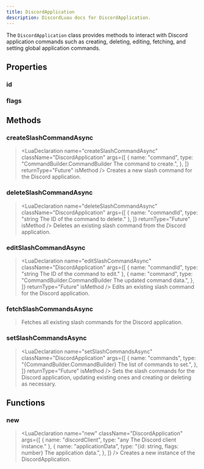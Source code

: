 ```yaml
---
title: DiscordApplication
description: DiscordLuau docs for DiscordApplication.
---
```


[//]: # "This file was automatically compiled through the Generator luau code under this repository"
[//]: # "if you want to edit the documentation of discord-luau, please write changes"
[//]: # "to the discord-luau repository itself, we extract the comments from discord-luau and translate"
[//]: # "them into markdown files that Nextra can interpret!"
[//]: # "----- DOCUMENT IMPORTS ----- "


[//]: # "----- DOCUMENT DESCRIPTION ----- "

The `DiscordApplication` class provides methods to interact with Discord application commands such as creating, deleting, editing, fetching, and setting global application commands.

[//]: # "----- DOCUMENT PROPERTIES ----- "

## Properties

### id

<LuaProperty
  name="DiscordApplication.id"
  type="string The unique identifier of the Discord application."
/>
### flags

<LuaProperty
  name="DiscordApplication.flags"
  type="number The flags associated with the Discord application."
/>

[//]: # "----- DOCUMENT METHODS ----- "

## Methods

### createSlashCommandAsync

> <LuaDeclaration
>   name="createSlashCommandAsync"
>   className="DiscordApplication"
>   args={[
>     {
>       name: "command",
>       type: "CommandBuilder.CommandBuilder The command to create.",
>     },
>   ]}
>   returnType="Future<CommandResponse>"
>   isMethod
> />
> Creates a new slash command for the Discord application.

### deleteSlashCommandAsync

> <LuaDeclaration
>   name="deleteSlashCommandAsync"
>   className="DiscordApplication"
>   args={[
>     { name: "commandId", type: "string The ID of the command to delete." },
>   ]}
>   returnType="Future<CommandResponse>"
>   isMethod
> />
> Deletes an existing slash command from the Discord application.

### editSlashCommandAsync

> <LuaDeclaration
>   name="editSlashCommandAsync"
>   className="DiscordApplication"
>   args={[
>     { name: "commandId", type: "string The ID of the command to edit." },
>     {
>       name: "command",
>       type: "CommandBuilder.CommandBuilder The updated command data.",
>     },
>   ]}
>   returnType="Future<CommandResponse>"
>   isMethod
> />
> Edits an existing slash command for the Discord application.

### fetchSlashCommandsAsync

> <LuaDeclaration
>   name="fetchSlashCommandsAsync"
>   className="DiscordApplication"
>   args={[]}
>   returnType="Future<{ApplicationCommand}>"
>   isMethod
> />
> Fetches all existing slash commands for the Discord application.

### setSlashCommandsAsync

> <LuaDeclaration
>   name="setSlashCommandsAsync"
>   className="DiscordApplication"
>   args={[
>     {
>       name: "commands",
>       type: "{CommandBuilder.CommandBuilder} The list of commands to set.",
>     },
>   ]}
>   returnType="Future<nil>"
>   isMethod
> />
> Sets the slash commands for the Discord application, updating existing ones and
> creating or deleting as necessary.

[//]: # "----- DOCUMENT FUNCTIONS ----- "

## Functions

### new

> <LuaDeclaration
>   name="new"
>   className="DiscordApplication"
>   args={[
>     { name: "discordClient", type: "any The Discord client instance." },
>     {
>       name: "applicationData",
>       type: "{id: string, flags: number} The application data.",
>     },
>   ]}
> />
> Creates a new instance of the DiscordApplication.
